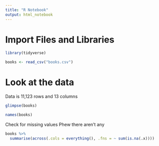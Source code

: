 ```yaml
---
title: "R Notebook"
output: html_notebook
---
```


# Import Files and Libraries
```r
library(tidyverse)
```

```r
books <- read_csv("books.csv")
```

# Look at the data
Data is 11,123 rows and 13 columns

```r
glimpse(books)
```

```r
names(books)
```


Check for missing values
Phew there aren't any
```r
books %>% 
  summarise(across(.cols = everything(), .fns = ~ sum(is.na(.x))))
```

